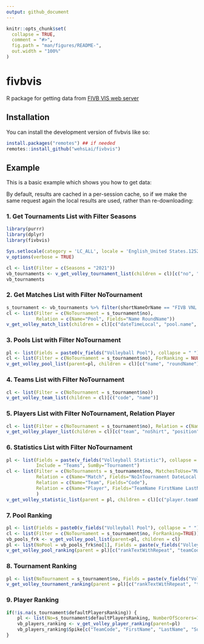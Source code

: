 ```yaml
---
output: github_document
---
```


<!-- README.md is generated from README.Rmd. Please edit that file -->

```r
knitr::opts_chunk$set(
  collapse = TRUE,
  comment = "#>",
  fig.path = "man/figures/README-",
  out.width = "100%"
)
```

# fivbvis

<!-- badges: start -->
<!-- badges: end -->

R package for getting data from [FIVB VIS web server](https://www.fivb.org/VisSDK/VisWebService/#Introduction.html)

## Installation

You can install the development version of fivbvis like so:

``` r
install.packages("remotes") ## if needed
remotes::install_github("wehsLai/fivbvis")
```

## Example

This is a basic example which shows you how to get data:

By default, results are cached in a per-session cache, so if we make the same request again the local results are used, rather than re-downloading:

### 1. Get Tournaments List with Filter Seasons

```r
library(purrr)
library(dplyr)
library(fivbvis)

Sys.setlocale(category = 'LC_ALL', locale = 'English_United States.1252')
v_options(verbose = TRUE)

cl <- list(Filter = c(Seasons = "2021"))
vb_tournaments <- v_get_volley_tournament_list(children = cl)[c("no", "shortNameOrName", "season", "defaultPlayersRanking")]
vb_tournaments
```

### 2. Get Matches List with Filter NoTournament

```r
s_tournament <- vb_tournaments %>% filter(shortNameOrName == "FIVB VNL MEN")
cl <- list(Filter = c(NoTournament = s_tournament$no),
           Relation = c(Name="Pool", Fields="Name RoundName"))
v_get_volley_match_list(children = cl)[c("dateTimeLocal", "pool.name", "teamAName", "teamBName", "matchResultText")]
```

### 3. Pools List with Filter NoTournament

```r
pl <- list(Fields = paste0(v_fields("Volleyball Pool"), collapse = " "))
cl <- list(Filter = c(NoTournament = s_tournament$no), ForRanking = NULL)
v_get_volley_pool_list(parent=pl, children = cl)[c("name", "roundName")]
```

### 4. Teams List with Filter NoTournament

```r
cl <- list(Filter = c(NoTournament = s_tournament$no))
v_get_volley_team_list(children = cl)[c("code", "name")]
```

### 5. Players List with Filter NoTournament, Relation Player

```r
cl <- list(Filter = c(NoTournament = s_tournament$no), Relation = c(Name="Player", Fields="TeamName FirstName LastName"), Relation = c(Name="Team", Fields="code"))
v_get_volley_player_list(children = cl)[c("team", "noShirt", "position","player.firstName", "player.lastName")]
```

### 6. Statistics List with Filter NoTournament

```r
pl <- list(Fields = paste(v_fields("Volleyball Statistic"), collapse = " "),
           Include = "Teams", SumBy="Tournament")
cl <- list(Filter = c(NoTournaments = s_tournament$no, MatchesToUse="MatchesStarted"),
           Relation = c(Name="Match", Fields="NoInTournament DateLocal TeamACode TeamBCode MatchResult"),
           Relation = c(Name="Team", Fields="Code"),
           Relation = c(Name="Player", Fields="TeamName FirstName LastName VolleyPosition")
           )
v_get_volley_statistic_list(parent = pl, children = cl)[c("player.teamName","blockPoint", "blockFault", "blockContinue","blockTotal")]
```

### 7. Pool Ranking

```r
pl <- list(Fields = paste0(v_fields("Volleyball Pool"), collapse = " "))
cl <- list(Filter = c(NoTournament = s_tournament$no, ForRanking=TRUE))
vb_pools_frk <- v_get_volley_pool_list(parent=pl, children = cl)
pl <- list(NoPool = vb_pools_frk$no[1], Fields = paste(v_fields("Volleyball Pool Ranking"), collapse = " "))
v_get_volley_pool_ranking(parent = pl)[c("rankTextWithRepeat", "teamCode", "matchPoints", "matchesWon", "matchesLost", "matches", "setsRatioText", "pointsRatioText")]
```

### 8. Tournament Ranking

```r
pl <- list(NoTournament = s_tournament$no, Fields = paste(v_fields("Volleyball Tournament Ranking"), collapse = " "))
v_get_volley_tournament_ranking(parent = pl)[c("rankTextWithRepeat", "teamName")]
```

### 9. Player Ranking

```r
if(!is.na(s_tournament$defaultPlayersRanking)) {
    pl <- list(No=s_tournament$defaultPlayersRanking, NumberOfScorers=10, NumberOfPlayers=10, Skills = "Scorer Spike Block Service Dig Set Reception Libero")
    vb_players_ranking <- v_get_volley_player_ranking(parent=pl)
    vb_players_ranking$Spike[c("TeamCode", "FirstName", "LastName", "Successes", "Faults", "Continues", "TotalAttempts", "Note")]
}
```

<!-- What is special about using `README.Rmd` instead of just `README.md`? You can include R chunks like so:

```r
summary(cars)
```

You'll still need to render `README.Rmd` regularly, to keep `README.md` up-to-date. `devtools::build_readme()` is handy for this. You could also use GitHub Actions to re-render `README.Rmd` every time you push. An example workflow can be found here: <https://github.com/r-lib/actions/tree/v1/examples>.

You can also embed plots, for example:

```r
plot(pressure)
```

In that case, don't forget to commit and push the resulting figure files, so they display on GitHub and CRAN. -->
